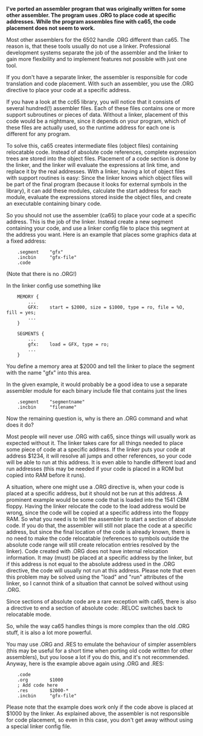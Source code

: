 ''' I've ported an assembler program that was originally written for some other assembler. The program uses .ORG to place code at specific addresses. While the program assembles fine with ca65, the code placement does not seem to work. '''

Most other assemblers for the 6502 handle .ORG different than ca65. The reason is, that these tools usually do not use a linker. Professional development systems separate the job of the assembler and the linker to gain more flexibility and to implement features not possible with just one tool.

If you don't have a separate linker, the assembler is responsible for code translation and code placement. With such an assembler, you use the .ORG directive to place your code at a specific address.

If you have a look at the cc65 library, you will notice that it consists of several hundred(!) assembler files. Each of these files contains one or more support subroutines or pieces of data. Without a linker, placement of this code would be a nightmare, since it depends on your program, which of these files are actually used, so the runtime address for each one is different for any program.

To solve this, ca65 creates intermediate files (object files) containing relocatable code. Instead of absolute code references, complete expression trees are stored into the object files. Placement of a code section is done by the linker, and the linker will evaluate the expressions at link time, and replace it by the real addresses. With a linker, having a lot of object files with support routines is easy: Since the linker knows which object files will be part of the final program (because it looks for external symbols in the library), it can add these modules, calculate the start address for each module, evaluate the expressions stored inside the object files, and create an executable containing binary code.

So you should not use the assembler (ca65) to place your code at a specific address. This is the job of the linker. Instead create a new segment containing your code, and use a linker config file to place this segment at the address you want. Here is an example that places some graphics data at a fixed address:

<pre>
    .segment    "gfx"
    .incbin     "gfx-file"
    .code
</pre>

(Note that there is no .ORG!)

In the linker config use something like

<pre>
    MEMORY {
    	...
       	GFX:    start = $2000, size = $1000, type = ro, file = %O, fill = yes;
    	...
    }

    SEGMENTS {
    	...
    	gfx:    load = GFX, type = ro;
    	...
    }
</pre>

You define a memory area at $2000 and tell the linker to place the segment with the name "gfx" into this area.

In the given example, it would probably be a good idea to use a separate assembler module for each binary include file that contains just the lines

<pre>
    .segment    "segmentname"
    .incbin     "filename"
</pre>

Now the remaining question is, why is there an .ORG command and what does it do?

Most people will never use .ORG with ca65, since things will usually work as expected without it. The linker takes care for all things needed to place some piece of code at a specific address. If the linker puts your code at address $1234, it will resolve all jumps and other references, so your code will be able to run at this address. It is even able to handle different load and run addresses (this may be needed if your code is placed in a ROM but copied into RAM before it runs).

A situation, where one might use a .ORG directive is, when your code is placed at a specific address, but it should not be run at this address. A prominent example would be some code that is loaded into the 1541 CBM floppy. Having the linker relocate the code to the load address would be wrong, since the code will be copied at a specific address into the floppy RAM. So what you need is to tell the assembler to start a section of absolute code. If you do that, the assembler will still not place the code at a specific address, but since the final location of the code is already known, there is no need to make the code relocatable (references to symbols outside the absolute code range will still create relocation entries resolved by the linker). Code created with .ORG does not have internal relocation information. It may (must) be placed at a specific address by the linker, but if this address is not equal to the absolute address used in the .ORG directive, the code will usually not run at this address. Please note that even this problem may be solved using the "load" and "run" attributes of the linker, so I cannot think of a situation that cannot be solved without using .ORG.

Since sections of absolute code are a rare exception with ca65, there is also a directive to end a section of absolute code: .RELOC switches back to relocatable mode.

So, while the way ca65 handles things is more complex than the old .ORG stuff, it is also a lot more powerful.

You may use .ORG and .RES to emulate the behaviour of simpler assemblers (this may be useful for a short time when porting old code written for other assemblers), but you loose a lot if you do this, and it's not recommended. Anyway, here is the example above again using .ORG and .RES:

<pre>
    .code
    .org        $1000
    ; Add code here
    .res        $2000-*
    .incbin     "gfx-file"
</pre>

Please note that the example does work only if the code above is placed at $1000 by the linker. As explained above, the assembler is not responsible for code placement, so even in this case, you don't get away without using a special linker config file. 